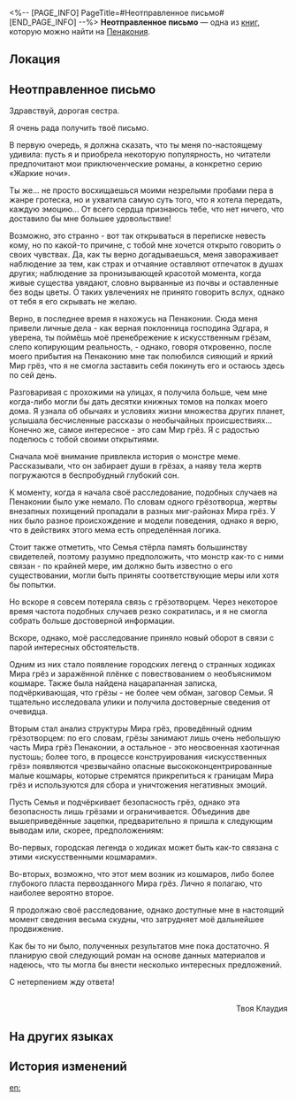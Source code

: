 <%-- [PAGE_INFO]
PageTitle=#Неотправленное письмо#
[END_PAGE_INFO] --%>
{{Дополнить}}
{{Книга Инфобокс
|id           = 362
|Название     = 
|Изображение  = Предмет Книга Пенакония.png
|Мир          = Пенакония
|Томов        = 1
|Автор        = <!--нужно добавить-->
|Описание     = Письмо, адресованное некой сестре-монахине. В нём содержатся фрагменты её дискуссии с Клаудией на тему Мира грёз.
|Том1         = {{tx}}
|Источник1    = {{tx|Отсутствует источник}}
|Персонажи    = 
|Фракции      = 
}}
'''Неотправленное письмо''' — одна из [[Книги|книг]], которую можно найти на [[Пенакония]].

==Локация==
{{Отметка карты|<!--название карты-->|<!--id отметки-->}}

==Неотправленное письмо==
Здравствуй, дорогая сестра.

Я очень рада получить твоё письмо.

В первую очередь, я должна сказать, что ты меня по-настоящему удивила: пусть я и приобрела некоторую популярность, но читатели предпочитают мои приключенческие романы, а конкретно серию «Жаркие ночи».

Ты же... не просто восхищаешься моими незрелыми пробами пера в жанре гротеска, но и ухватила самую суть того, что я хотела передать, каждую эмоцию... От всего сердца признаюсь тебе, что нет ничего, что доставило бы мне большее удовольствие!

Возможно, это странно - вот так открываться в переписке невесть кому, но по какой-то причине, с тобой мне хочется открыто говорить о своих чувствах. Да, как ты верно догадываешься, меня завораживает наблюдение за тем, как страх и отчаяние оставляют отпечаток в душах других; наблюдение за пронизывающей красотой момента, когда живые существа увядают, словно вырванные из почвы и оставленные без воды цветы. О таких увлечениях не принято говорить вслух, однако от тебя я его скрывать не желаю.

Верно, в последнее время я нахожусь на Пенаконии. Сюда меня привели личные дела - как верная поклонница господина Эдгара, я уверена, ты поймёшь моё пренебрежение к искусственным грёзам, слепо копирующим реальность, - однако, говоря откровенно, после моего прибытия на Пенаконию мне так полюбился сияющий и яркий Мир грёз, что я не смогла заставить себя покинуть его и остаюсь здесь по сей день.

Разговаривая с прохожими на улицах, я получила больше, чем мне когда-либо могли бы дать десятки книжных томов на полках моего дома. Я узнала об обычаях и условиях жизни множества других планет, услышала бесчисленные рассказы о необычайных происшествиях... Конечно же, самое интересное - это сам Мир грёз. Я с радостью поделюсь с тобой своими открытиями.

Сначала моё внимание привлекла история о монстре меме. Рассказывали, что он забирает души в грёзах, а наяву тела жертв погружаются в беспробудный глубокий сон.

К моменту, когда я начала своё расследование, подобных случаев на Пенаконии было уже немало. По словам одного грёзотворца, жертвы внезапных похищений пропадали в разных миг-районах Мира грёз. У них было разное происхождение и модели поведения, однако я верю, что в действиях этого мема есть определённая логика.

Стоит также отметить, что Семья стёрла память большинству свидетелей, поэтому разумно предположить, что монстр как-то с ними связан - по крайней мере, им должно быть известно о его существовании, могли быть приняты соответствующие меры или хотя бы попытки.

Но вскоре я совсем потеряла связь с грёзотворцем. Через некоторое время частота подобных случаев резко сократилась, и я не смогла собрать больше достоверной информации.

Вскоре, однако, моё расследование приняло новый оборот в связи с парой интересных обстоятельств.

Одним из них стало появление городских легенд о странных ходиках Мира грёз и заражённой плёнке с повествованием о необъяснимом кошмаре. Также была найдена нацарапанная записка, подчёркивающая, что грёзы - не более чем обман, заговор Семьи. Я тщательно исследовала улики и получила достоверные сведения от очевидца.

Вторым стал анализ структуры Мира грёз, проведённый одним грёзотворцем: по его словам, грёзы занимают лишь очень небольшую часть Мира грёз Пенаконии, а остальное - это неосвоенная хаотичная пустошь; более того, в процессе конструирования «искусственных грёз» появляются чрезвычайно опасные высококонцентрированные малые кошмары, которые стремятся прикрепиться к границам Мира грёз и используются для сбора и уничтожения негативных эмоций.

Пусть Семья и подчёркивает безопасность грёз, однако эта безопасность лишь грёзами и ограничивается. Объединив две вышеприведённые зацепки, предварительно я пришла к следующим выводам или, скорее, предположениям:

Во-первых, городская легенда о ходиках может быть как-то связана с этими «искусственными кошмарами».

Во-вторых, возможно, что этот мем возник из кошмаров, либо более глубокого пласта первозданного Мира грёз. Лично я полагаю, что наиболее вероятно второе.

Я продолжаю своё расследование, однако доступные мне в настоящий момент сведения весьма скудны, что затрудняет моё дальнейшее продвижение.

Как бы то ни было, полученных результатов мне пока достаточно. Я планирую свой следующий роман на основе данных материалов и надеюсь, что ты могла бы внести несколько интересных предложений.

С нетерпением жду ответа!<br /><div align="right"><br />Твоя Клаудия</div>

==На других языках==
{{На других языках
|en   = Letter to Be Sent
|zhs  = 一封待寄出的书信
|zht  = 一封待寄出的書信
|ja   = 出されていない手紙
|ko   = 발송할 편지
|es   = Carta pendiente de enviar
|fr   = Lettre en attente d'envoi
|ru   = Неотправленное письмо
|th   = จดหมายรอส่งฉบับหนึ่ง
|vi   = Một Lá Thư Chờ Được Gửi Đi
|de   = Zu verschickender Brief
|id   = Sepucuk Surat yang Belum Dikirim
|pt   = Carta a Ser Enviada
}}

==История изменений==
{{История изменений|3.5}}

[[en:]]